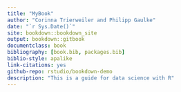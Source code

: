 ```yaml
--- 
title: "MyBook"
author: "Corinna Trierweiler and Philipp Gaulke"
date: "`r Sys.Date()`"
site: bookdown::bookdown_site
output: bookdown::gitbook
documentclass: book
bibliography: [book.bib, packages.bib]
biblio-style: apalike
link-citations: yes
github-repo: rstudio/bookdown-demo
description: "This is a guide for data science with R"
---
```


